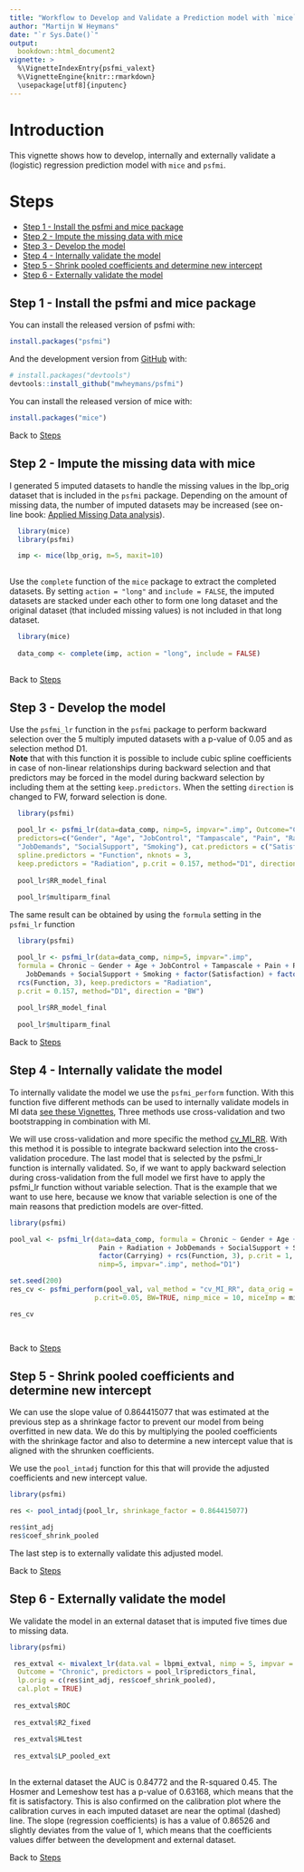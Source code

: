 ```yaml
---
title: "Workflow to Develop and Validate a Prediction model with `mice` and `psfmi`"
author: "Martijn W Heymans"
date: "`r Sys.Date()`"
output:
  bookdown::html_document2
vignette: >
  %\VignetteIndexEntry{psfmi_valext}
  %\VignetteEngine{knitr::rmarkdown}
  \usepackage[utf8]{inputenc}
---
```


# Introduction {-}

This vignette shows how to develop, internally and externally validate
a (logistic) regression prediction model with `mice` and `psfmi`.

# Steps {-}

   + [Step 1 - Install the psfmi and mice package]
   + [Step 2 - Impute the missing data with mice]
   + [Step 3 - Develop the model] 
   + [Step 4 - Internally validate the model]
   + [Step 5 - Shrink pooled coefficients and determine new intercept]
   + [Step 6 - Externally validate the model]
   

## Step 1 - Install the psfmi and mice package {-}

You can install the released version of psfmi with:

``` r
install.packages("psfmi")
```
And the development version from [GitHub](https://github.com/) with:

``` r
# install.packages("devtools")
devtools::install_github("mwheymans/psfmi")
```
You can install the released version of mice with:

``` r
install.packages("mice")

``` 

Back to [Steps]

## Step 2 - Impute the missing data with mice {-}

I generated 5 imputed datasets to handle the missing values in the lbp_orig dataset that is
included in the `psfmi` package. Depending on the amount of missing data, the number of imputed 
datasets may be increased (see on-line book: 
[Applied Missing Data analysis](https://bookdown.org/mwheymans/bookmi/multiple-imputation.html#number-of-imputed-datasets-and-iterations)). 

```r

  library(mice)
  library(psfmi)

  imp <- mice(lbp_orig, m=5, maxit=10) 
  
```

Use the `complete` function of the `mice` package to extract the completed datasets. By 
setting `action = "long"` and `include = FALSE`, the imputed datasets are stacked under
each other to form one long dataset and the original dataset (that included missing 
values) is not included in that long dataset.

```r

  library(mice)
  
  data_comp <- complete(imp, action = "long", include = FALSE)
  
```

Back to [Steps]

## Step 3 - Develop the model {-}

Use the `psfmi_lr` function in the `psfmi` package to perform backward selection over
the 5 multiply imputed datasets with a p-value of 0.05 and as selection method D1.  
**Note** that with this function it is possible to include cubic spline coefficients in case
of non-linear relationships during backward selection and that predictors may be forced 
in the model during backward selection by including them at the setting `keep.predictors`.
When the setting `direction` is changed to FW, forward selection is done.

```r

  library(psfmi)

  pool_lr <- psfmi_lr(data=data_comp, nimp=5, impvar=".imp", Outcome="Chronic",
  predictors=c("Gender", "Age", "JobControl", "Tampascale", "Pain", "Radiation",
  "JobDemands", "SocialSupport", "Smoking"), cat.predictors = c("Satisfaction", "Carrying"), 
  spline.predictors = "Function", nknots = 3,  
  keep.predictors = "Radiation", p.crit = 0.157, method="D1", direction = "BW")
  
  pool_lr$RR_model_final
  
  pool_lr$multiparm_final

```

The same result can be obtained by using the `formula` setting in the `psfmi_lr` function 

```r

  library(psfmi)

  pool_lr <- psfmi_lr(data=data_comp, nimp=5, impvar=".imp", 
  formula = Chronic ~ Gender + Age + JobControl + Tampascale + Pain + Radiation +
    JobDemands + SocialSupport + Smoking + factor(Satisfaction) + factor(Carrying) + 
  rcs(Function, 3), keep.predictors = "Radiation", 
  p.crit = 0.157, method="D1", direction = "BW")
  
  pool_lr$RR_model_final
  
  pool_lr$multiparm_final

```

Back to [Steps]

## Step 4 - Internally validate the model {-}

To internally validate the model we use the `psfmi_perform` function. With this function five different
methods can be used to internally validate models in MI data [see these Vignettes](https://mwheymans.github.io/psfmi/articles/),
Three methods use cross-validation and two bootstrapping in combination with MI.

We will use cross-validation and more specific the method [cv_MI_RR](https://mwheymans.github.io/psfmi/articles/cv_MI_RR.html). With this method it is possible
to integrate backward selection into the cross-validation procedure. The last model that is selected 
by the psfmi_lr function is internally validated. So, if we want to apply backward selection during 
cross-validation from the full model we first have to apply the psfmi_lr function without variable 
selection. That is the example that we want to use here, because we know that variable selection 
is one of the main reasons that prediction models are over-fitted.

```r

library(psfmi)

pool_val <- psfmi_lr(data=data_comp, formula = Chronic ~ Gender + Age + JobControl + Tampascale + 
                      Pain + Radiation + JobDemands + SocialSupport + Smoking + factor(Satisfaction) + 
                      factor(Carrying) + rcs(Function, 3), p.crit = 1, direction="BW",
                      nimp=5, impvar=".imp", method="D1")

set.seed(200)
res_cv <- psfmi_perform(pool_val, val_method = "cv_MI_RR", data_orig = lbp_orig, folds = 3,
                     p.crit=0.05, BW=TRUE, nimp_mice = 10, miceImp = miceImp, printFlag = FALSE)

res_cv

  
```

Back to [Steps]

## Step 5 - Shrink pooled coefficients and determine new intercept {-}

We can use the slope value of 0.864415077 that was estimated at the previous step as a 
shrinkage factor to prevent our model from being overfitted in new data. 
We do this by multiplying the pooled coefficients with the shrinkage factor and 
also to determine a new intercept value that is aligned with the shrunken coefficients.

We use the `pool_intadj` function for this that will provide the adjusted coefficients and 
new intercept value.

```r

library(psfmi)

res <- pool_intadj(pool_lr, shrinkage_factor = 0.864415077)

res$int_adj
res$coef_shrink_pooled

```

The last step is to externally validate this adjusted model.

Back to [Steps]

## Step 6 - Externally validate the model {-}

We validate the model in an external dataset that is imputed five times
due to missing data. 

```r

library(psfmi)

 res_extval <- mivalext_lr(data.val = lbpmi_extval, nimp = 5, impvar = "Impnr",
  Outcome = "Chronic", predictors = pool_lr$predictors_final,
  lp.orig = c(res$int_adj, res$coef_shrink_pooled),
  cal.plot = TRUE)
 
 res_extval$ROC
 
 res_extval$R2_fixed
 
 res_extval$HLtest
 
 res_extval$LP_pooled_ext
 
```

In the external dataset the AUC is 0.84772 and the R-squared 0.45. The
Hosmer and Lemeshow test has a p-value of 0.63168, which means that
the fit is satisfactory. This is also confirmed on the calibration plot
where the calibration curves in each imputed dataset are near the optimal (dashed)
line. The slope (regression coefficients) is has a value of 0.86526 and slightly 
deviates from the value of 1, which means that the coefficients values differ 
between the development and external dataset.

Back to [Steps]

